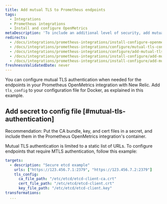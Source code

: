 ```yaml
---
title: Add mutual TLS to Prometheus endpoints
tags:
  - Integrations
  - Prometheus integrations
  - Install and configure OpenMetrics
metaDescription: 'To include an additional level of security, add mutual TLS to your Docker or Kubernetes config file for the Prometheus OpenMetrics integration with New Relic.'
redirects:
  - /docs/integrations/prometheus-integrations/install-configure-openmetrics/add-mutual-tls-prometheus-endpoints
  - /docs/integrations/prometheus-integrations/configure/mutual-tls-configuration
  - /docs/integrations/prometheus-integrations/configure/add-mutual-tls-authentication-endpoints
  - /docs/integrations/prometheus-integrations/install-configure/add-mutual-tls-authentication-endpoints
  - /docs/integrations/prometheus-integrations/install-configure/add-mutual-tls-prometheus-endpoints
freshnessValidatedDate: never
---
```


You can configure mutual TLS authentication when needed for the endpoints in your Prometheus OpenMetrics integration with New Relic. Add `tls_config` to your configuration file for Docker, as explained in this example.

## Add secret to config file [#mutual-tls-authentication]

Recommendation: Put the CA bundle, key, and cert files in a secret, and include them in the Prometheus OpenMetrics integration's container.

Mutual TLS authentication is limited to a static list of URLs. To configure endpoints that require MTLS authentication, follow this example:

```yml
targets:
  - description: "Secure etcd example"
    urls: ["https://123.456.7.1:2379", "https://123.456.7.2:2379"]
    tls_config:
      ca_file_path: "/etc/etcd/etcd-client-ca.crt"
      cert_file_path: "/etc/etcd/etcd-client.crt"
      key_file_path: "/etc/etcd/etcd-client.key"
transformations: 
  ...
```
